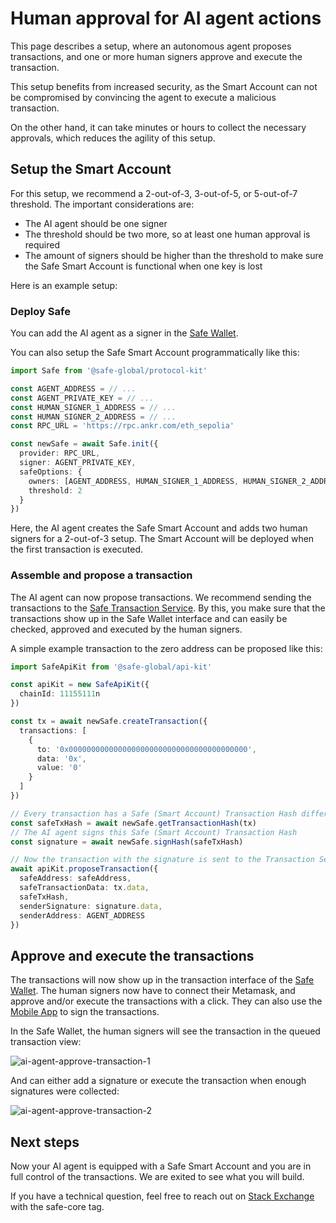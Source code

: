 
# Human approval for AI agent actions

This page describes a setup, where an autonomous agent proposes transactions, and one or more human signers approve and execute the transaction.

This setup benefits from increased security, as the Smart Account can not be compromised by convincing the agent to execute a malicious transaction.

On the other hand, it can take minutes or hours to collect the necessary approvals, which reduces the agility of this setup.

## Setup the Smart Account

For this setup, we recommend a 2-out-of-3, 3-out-of-5, or 5-out-of-7 threshold.
The important considerations are:

* The AI agent should be one signer
* The threshold should be two more, so at least one human approval is required
* The amount of signers should be higher than the threshold to make sure the Safe Smart Account is functional when one key is lost

<Steps>

Here is an example setup:

### Deploy Safe

You can add the AI agent as a signer in the [Safe Wallet](https://app.safe.global/).

You can also setup the Safe Smart Account programmatically like this:

```typescript
import Safe from '@safe-global/protocol-kit'

const AGENT_ADDRESS = // ...
const AGENT_PRIVATE_KEY = // ...
const HUMAN_SIGNER_1_ADDRESS = // ...
const HUMAN_SIGNER_2_ADDRESS = // ...
const RPC_URL = 'https://rpc.ankr.com/eth_sepolia'

const newSafe = await Safe.init({
  provider: RPC_URL,
  signer: AGENT_PRIVATE_KEY,
  safeOptions: {
    owners: [AGENT_ADDRESS, HUMAN_SIGNER_1_ADDRESS, HUMAN_SIGNER_2_ADDRESS],
    threshold: 2
  }
})
```

Here, the AI agent creates the Safe Smart Account and adds two human signers for a 2-out-of-3 setup.
The Smart Account will be deployed when the first transaction is executed.

### Assemble and propose a transaction

The AI agent can now propose transactions.
We recommend sending the transactions to the [Safe Transaction Service](./../../../core-api/transaction-service-overview.mdx).
By this, you make sure that the transactions show up in the Safe Wallet interface and can easily be checked, approved and executed by the human signers.

A simple example transaction to the zero address can be proposed like this:

```typescript
import SafeApiKit from '@safe-global/api-kit'

const apiKit = new SafeApiKit({
  chainId: 11155111n
})

const tx = await newSafe.createTransaction({
  transactions: [
    {
      to: '0x0000000000000000000000000000000000000000',
      data: '0x',
      value: '0'
    }
  ]
})

// Every transaction has a Safe (Smart Account) Transaction Hash different than the final transaction hash
const safeTxHash = await newSafe.getTransactionHash(tx)
// The AI agent signs this Safe (Smart Account) Transaction Hash
const signature = await newSafe.signHash(safeTxHash)

// Now the transaction with the signature is sent to the Transaction Service with the Api Kit:
await apiKit.proposeTransaction({
  safeAddress: safeAddress,
  safeTransactionData: tx.data,
  safeTxHash,
  senderSignature: signature.data,
  senderAddress: AGENT_ADDRESS
})
```

## Approve and execute the transactions

The transactions will now show up in the transaction interface of the [Safe Wallet](https://app.safe.global).
The human signers now have to connect their Metamask, and approve and/or execute the transactions with a click.
They can also use the [Mobile App](https://help.safe.global/en/articles/40844-sign-transactions) to sign the transactions.

In the Safe Wallet, the human signers will see the transaction in the queued transaction view:

![ai-agent-approve-transaction-1](../../../assets/ai-agent-approve-transaction-1.png)

And can either add a signature or execute the transaction when enough signatures were collected:

![ai-agent-approve-transaction-2](../../../assets/ai-agent-approve-transaction-2.png)

</Steps>

## Next steps
Now your AI agent is equipped with a Safe Smart Account and you are in full control of the transactions.
We are exited to see what you will build.

If you have a technical question, feel free to reach out on [Stack Exchange](https://ethereum.stackexchange.com/questions/tagged/safe-core) with the safe-core tag.